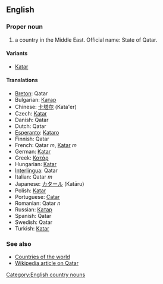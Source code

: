 ==English==

===Proper noun===

# a country in the Middle East. Official name: State of Qatar.

====Variants====

*[[Katar]]

====Translations====

*[[Breton]]: Qatar
*Bulgarian: [[Катар]]
*Chinese: [[卡塔尔]] (Kata'er)
*Czech: [[Katar]]
*Danish: Qatar
*Dutch: Qatar
*[[Esperanto]]: [[Kataro]]
*Finnish: Qatar
*French: Qatar ''m'', [[Katar]] ''m''
*German: [[Katar]]
*Greek: [[Κατάρ]]
*Hungarian: [[Katar]]
*[[Interlingua]]: Qatar
*Italian: Qatar ''m''
*Japanese: [[カタール]] (Katāru)
*Polish: [[Katar]]
*Portuguese: [[Catar]]
*Romanian: Qatar ''n''
*Russian: [[Катар]]
*Spanish: Qatar
*Swedish: Qatar
*Turkish: [[Katar]]

===See also===

*[[Countries of the world]]
*[[w:Qatar|Wikipedia article on Qatar]]
[[Category:English country nouns]]